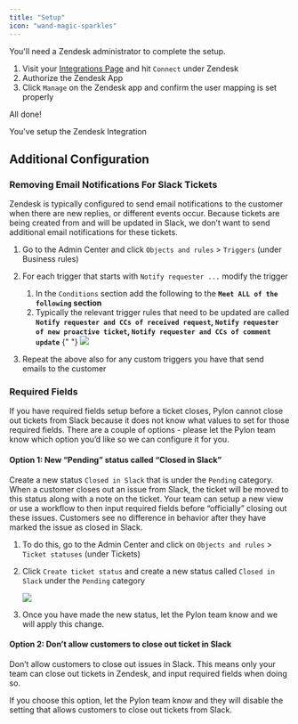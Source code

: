 ```yaml
---
title: "Setup"
icon: "wand-magic-sparkles"
---
```


<Note>You'll need a Zendesk administrator to complete the setup.</Note>

1. Visit your [Integrations Page](https://app.usepylon.com/integrations) and hit
   `Connect` under Zendesk
2. Authorize the Zendesk App
3. Click `Manage` on the Zendesk app and confirm the user mapping is set
   properly

All done!

<Check>You've setup the Zendesk Integration</Check>

## Additional Configuration

### Removing Email Notifications For Slack Tickets

Zendesk is typically configured to send email notifications to the customer when
there are new replies, or different events occur. Because tickets are being
created from and will be updated in Slack, we don’t want to send additional
email notifications for these tickets.

1. Go to the Admin Center and click `Objects and rules` > `Triggers` (under
   Business rules)
2. For each trigger that starts with `Notify requester ...` modify the trigger

   1. In the `Conditions` section add the following to the
      **`Meet ALL of the following` section**
   2. Typically the relevant trigger rules that need to be updated are called
      **`Notify requester and CCs of received request`,
      `Notify requester of new proactive ticket`,
      `Notify requester and CCs of comment update`** {" "}
      <Frame>
        <img src="/images/zd-setup.png" />
      </Frame>

3. Repeat the above also for any custom triggers you have that send emails to
   the customer

### Required Fields

If you have required fields setup before a ticket closes, Pylon cannot close out
tickets from Slack because it does not know what values to set for those
required fields. There are a couple of options - please let the Pylon team know
which option you’d like so we can configure it for you.

#### Option 1: New “Pending” status called “Closed in Slack”

Create a new status `Closed in Slack` that is under the `Pending` category. When
a customer closes out an issue from Slack, the ticket will be moved to this
status along with a note on the ticket. Your team can setup a new view or use a
workflow to then input required fields before “officially” closing out these
issues. Customers see no difference in behavior after they have marked the issue
as closed in Slack.

1. To do this, go to the Admin Center and click on `Objects and rules` >
   `Ticket statuses` (under Tickets)
2. Click `Create ticket status` and create a new status called `Closed in Slack`
   under the `Pending` category

   <Frame>
     <img src="/images/zd-setup-2.png" />
   </Frame>

3. Once you have made the new status, let the Pylon team know and we will apply
   this change.

#### Option 2: Don’t allow customers to close out ticket in Slack

Don’t allow customers to close out issues in Slack. This means only your team
can close out tickets in Zendesk, and input required fields when doing so.

If you choose this option, let the Pylon team know and they will disable the
setting that allows customers to close out tickets from Slack.
